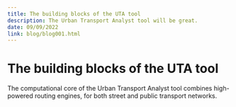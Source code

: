 ```yaml
---
title: The building blocks of the UTA tool
description: The Urban Transport Analyst tool will be great.
date: 09/09/2022
link: blog/blog001.html
---
```


# The building blocks of the UTA tool

The computational core of the Urban Transport Analyst tool combines
high-powered routing engines, for both street and public transport networks.


